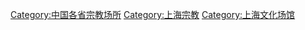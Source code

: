 [[Category:中国各省宗教场所|Category:中国各省宗教场所]]
[[Category:上海宗教|Category:上海宗教]]
[[Category:上海文化场馆|Category:上海文化场馆]]
